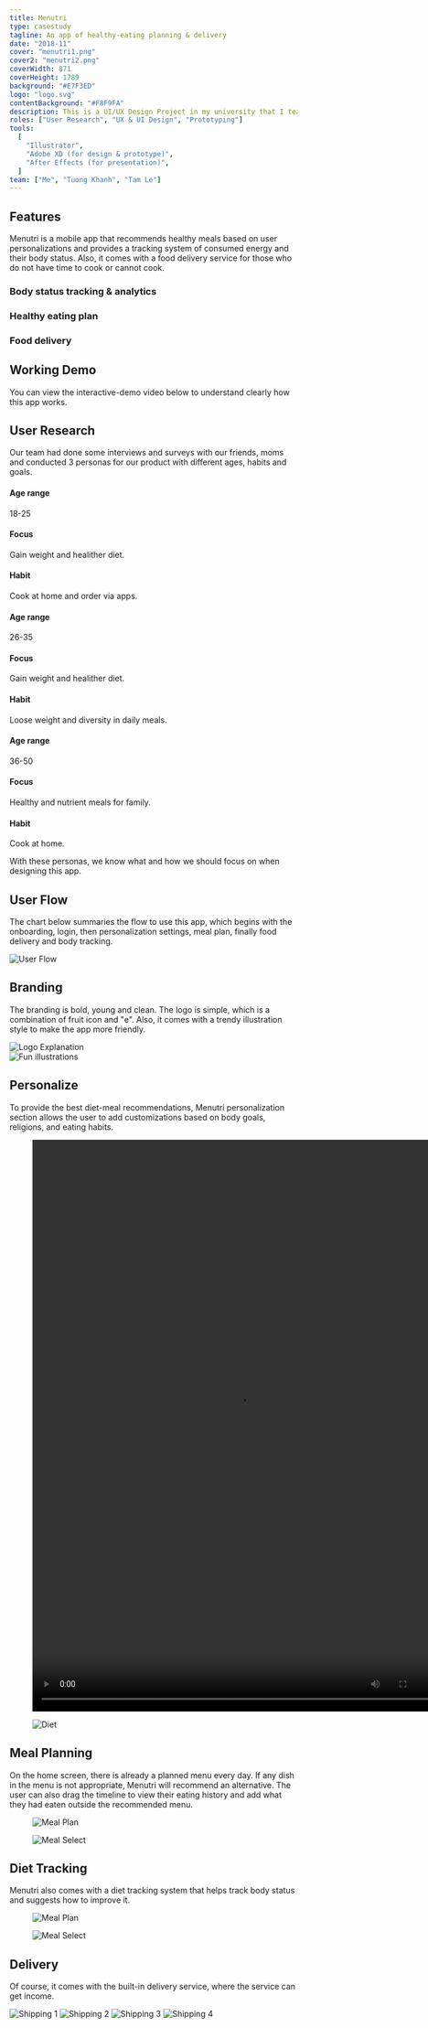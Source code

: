 ```yaml
---
title: Menutri
type: casestudy
tagline: An app of healthy-eating planning & delivery
date: "2018-11"
cover: "menutri1.png"
cover2: "menutri2.png"
coverWidth: 871
coverHeight: 1789
background: "#E7F3ED"
logo: "logo.svg"
contentBackground: "#F8F9FA"
description: This is a UI/UX Design Project in my university that I teamed up with 2 others to create a prototype for an app of healthy-eating planning & delivery.
roles: ["User Research", "UX & UI Design", "Prototyping"]
tools:
  [
    "Illustrator",
    "Adobe XD (for design & prototype)",
    "After Effects (for presentation)",
  ]
team: ["Me", "Tuong Khanh", "Tam Le"]
---
```


## Features

Menutri is a mobile app that recommends healthy meals based on user personalizations and provides a tracking system of consumed energy and their body status. Also, it comes with a food delivery service for those who do not have time to cook or cannot cook.

<Grid>
  <Col spanMd="4">
  <EmojiBox emoji="💪">

  ### Body status tracking & analytics
  
  </EmojiBox>
  </Col>
  <Col spanMd="4">
  <EmojiBox emoji="🍽">

  ### Healthy eating plan

  </EmojiBox>
  </Col>
  <Col spanMd="4">
  <EmojiBox emoji="🚴‍♂️">

  ### Food delivery

  </EmojiBox>
  </Col>
</Grid>

## Working Demo

You can view the interactive-demo video below to understand clearly how this app works.

<FullWidth><Box><Vimeo id="341094479" /></Box></FullWidth>

## User Research

Our team had done some interviews and surveys with our friends, moms and conducted 3 personas for our product with different ages, habits and goals.

<Grid>
<Col spanMd="6" spanLg="4">
<Persona name="Tuan - Student" image="persona-1.jpg" imageWidth={1024} imageHeight={566}>

  #### Age range

  18-25

  #### Focus

  Gain weight and healither diet.

  #### Habit

  Cook at home and order via apps.

</Persona>
</Col>
<Col spanMd="6" spanLg="4">
<Persona name="Lan - Officer" image="persona-2.jpg" imageWidth={1024} imageHeight={566}>

  #### Age range

  26-35

  #### Focus

  Gain weight and healither diet.

  #### Habit

  Loose weight and diversity in daily meals.

</Persona>
</Col>
<Col spanMd="12" spanLg="4">
<Persona name="Huong - Housewife" image="persona-3.jpg" imageWidth={1024} imageHeight={566}>

#### Age range

36-50

#### Focus

Healthy and nutrient meals for family.

#### Habit

Cook at home.

</Persona>
</Col>
</Grid>

With these personas, we know what and how we should focus on when designing this app.

## User Flow

The chart below summaries the flow to use this app, which begins with the onboarding, login, then personalization settings, meal plan, finally food delivery and body tracking.

<FullWidth>

<Image src="flow.png" alt="User Flow" width={2346} height={1092} />

</FullWidth>

## Branding

The branding is bold, young and clean. The logo is simple, which is a combination of fruit icon and "e". Also, it comes with a trendy illustration style to make the app more friendly.

<Grid>

<Col spanSm="12" spanMd="6" className="r">
<Box caption="Logo">
<div className="max-w-[16rem]">

<Image src="logo-explain.svg" alt="Logo Explanation" width={463} height={408} />

</div>
</Box>

</Col>




<Col spanMd="6" className="">
<Box caption="Fun illustrations">
<div className="text-xl text-center font-semibold p-6">

<Image src="illustrations.svg" alt="Fun illustrations" width={1151} height={1126} />


</div>
</Box>
</Col>
</Grid>

## Personalize

To provide the best diet-meal recommendations, Menutri personalization section allows the user to add customizations based on body goals, religions, and eating habits.

<FullWidth>

<Grid>
<Col spanMd="6">

<Figure caption="The user can input their current height and weight.">

<Video src="measurementandgoal.mp4" width="720" height="1000"></Video>

</Figure>

</Col>
<Col spanMd="6">
<Figure caption="The religion-based food recommendation is available too.">

<Image src="test/diet.png" alt="Diet" width={720} height={1000} />

</Figure>

</Col>
</Grid>

</FullWidth>

## Meal Planning

On the home screen, there is already a planned menu every day. If any dish in the menu is not appropriate, Menutri will recommend an alternative. The user can also drag the timeline to view their eating history and add what they had eaten outside the recommended menu.

<FullWidth>

<Grid>
<Col spanMd="6">

<Figure caption="Homescreen - Recommeded meal plan">

<Image src="test/meal-plan.png" alt="Meal Plan" width={720} height={1000} />

</Figure>

</Col>
<Col spanMd="6">

<Figure caption="Meal selector - 3 methods: Recipe, Order, Input">

<Image src="test/meal-select.png" alt="Meal Select" width={720} height={1000} />

</Figure>

</Col>
</Grid>

</FullWidth>

## Diet Tracking

Menutri also comes with a diet tracking system that helps track body status and suggests how to improve it.

<Grid>
<Col spanMd="6">

<Figure caption="Diet tracking - Nutrient (Carbs, Fat, Protein)">

<Image src="test/diet-tracking-nutrient.png" alt="Meal Plan" width={720} height={1189} />

</Figure>

</Col>
<Col spanMd="6">

<Figure caption="Diet tracking - Weight">

<Image src="test/diet-tracking-weight.png" alt="Meal Select" width={720} height={1189} />

</Figure>

</Col>
</Grid>

## Delivery

Of course, it comes with the built-in delivery service, where the service can get income.

<Grid>
<Col spanMd="6">

<Image src="test/shipping-1.png" alt="Shipping 1" width={720} height={1000} />

</Col>
<Col spanMd="6">

<Image src="test/shipping-2.png" alt="Shipping 2" width={720} height={1000} />

</Col>
<Col spanMd="6">

<Image src="test/shipping-3.png" alt="Shipping 3" width={720} height={1000} />

</Col>
<Col spanMd="6">

<Image src="test/shipping-4.png" alt="Shipping 4" width={720} height={1000} />

</Col>
</Grid>
